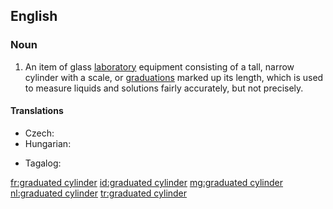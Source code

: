 ==English==
{{wikipedia}}

===Noun===
{{en-noun|head=[[graduated]] [[cylinder]]}}

# {{context|chemistry|lang=en}} An item of glass [[laboratory]] equipment consisting of a tall, narrow cylinder with a scale, or [[graduations]] marked up its length, which is used to measure liquids and solutions fairly accurately, but not precisely.

====Translations====
{{trans-top|laboratory equipment}}
* Czech: {{t|cs|odměrný válec|m}}
* Hungarian: {{t|hu|mérőhenger}}
{{trans-mid}}
* Tagalog: {{t|tl|ginatlaang bumbong}}
{{trans-bottom}}

[[fr:graduated cylinder]]
[[id:graduated cylinder]]
[[mg:graduated cylinder]]
[[nl:graduated cylinder]]
[[tr:graduated cylinder]]